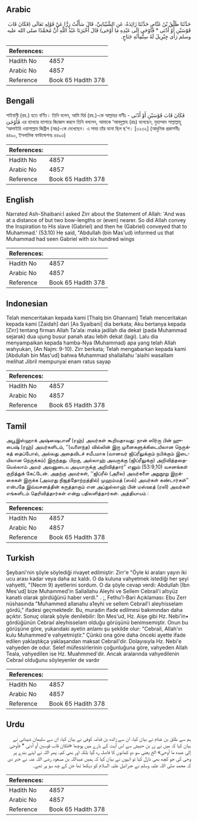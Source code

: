 ## Arabic


<div dir="rtl" lang="ar" style={{fontSize:'larger',backgroundColor:'#f8f9fa',padding:20}}>
حَدَّثَنَا طَلْقُ بْنُ غَنَّامٍ، حَدَّثَنَا زَائِدَةُ، عَنِ الشَّيْبَانِيِّ، قَالَ سَأَلْتُ زِرًّا عَنْ قَوْلِهِ تَعَالَى ‏(‏فَكَانَ قَابَ قَوْسَيْنِ أَوْ أَدْنَى * فَأَوْحَى إِلَى عَبْدِهِ مَا أَوْحَى‏)‏ قَالَ أَخْبَرَنَا عَبْدُ اللَّهِ أَنَّ مُحَمَّدًا صلى الله عليه وسلم رَأَى جِبْرِيلَ لَهُ سِتُّمِائَةِ جَنَاحٍ‏.‏
</div>
<div style={{backgroundColor:'#f8f9fa',padding:20, marginBottom: 10}}><table> <thead> <tr> <th>References:</th> <th></th> </tr> </thead> <tbody><tr><td>Hadith No</td><td>4857</td></tr><tr><td>Arabic No</td><td>4857</td></tr><tr><td>Reference</td><td>Book 65 Hadith 378</td></tr></tbody></table></div>

## Bengali


<div dir="ltr" lang="bn" style={{fontSize:'larger',backgroundColor:'#f8f9fa',padding:20}}>
শাইবানী (রহ.) হতে বর্ণিত। তিনি বলেন, আমি যির্র (রহ.)-কে আল্লাহর বাণীঃ فَكَانَ قَابَ قَوْسَيْنِ أَوْ أَدْنٰى - فَأَوْحٰىٓ এর ব্যাখ্যার ব্যাপারে জিজ্ঞেস করলে তিনি বললেন, আমাকে ‘আবদুল্লাহ (রাঃ) বলেছেন, মুহাম্মাদ সাল্লাল্লাহু ‘আলাইহি ওয়াসাল্লাম জিব্রীল (আঃ)-কে দেখেছেন। এ সময় তাঁর ডানা ছিল ছ’শ। [৩২৩২] (আধুনিক প্রকাশনীঃ ৪৪৯০, ইসলামিক ফাউন্ডেশনঃ ৪৪৯৩)
</div>
<div style={{backgroundColor:'#f8f9fa',padding:20, marginBottom: 10}}><table> <thead> <tr> <th>References:</th> <th></th> </tr> </thead> <tbody><tr><td>Hadith No</td><td>4857</td></tr><tr><td>Arabic No</td><td>4857</td></tr><tr><td>Reference</td><td>Book 65 Hadith 378</td></tr></tbody></table></div>

## English


<div dir="ltr" lang="en" style={{fontSize:'larger',backgroundColor:'#f8f9fa',padding:20}}>
Narrated Ash-Shaibani:I asked Zirr about the Statement of Allah: 'And was at a distance of but two bow-lengths or (even) nearer. So did Allah convey the Inspiration to His slave (Gabriel) and then he (Gabriel) conveyed that to Muhammad.' (53.10) He said, "Abdullah (bin Mas'ud) informed us that Muhammad had seen Gabriel with six hundred wings
</div>
<div style={{backgroundColor:'#f8f9fa',padding:20, marginBottom: 10}}><table> <thead> <tr> <th>References:</th> <th></th> </tr> </thead> <tbody><tr><td>Hadith No</td><td>4857</td></tr><tr><td>Arabic No</td><td>4857</td></tr><tr><td>Reference</td><td>Book 65 Hadith 378</td></tr></tbody></table></div>

## Indonesian


<div dir="ltr" lang="id" style={{fontSize:'larger',backgroundColor:'#f8f9fa',padding:20}}>
Telah menceritakan kepada kami [Thalq bin Ghannam] Telah menceritakan kepada kami [Zaidah] dari [As Syaibani] dia berkata; Aku bertanya kepada [Zirr] tentang firman Allah Ta'ala: maka jadilah dia dekat (pada Muhammad sejarak) dua ujung busur panah atau lebih dekat (lagi). Lalu dia menyampaikan kepada hamba-Nya (Muhammad) apa yang telah Allah wahyukan, (An Najm: 9-10). Zirr berkata; Telah mengabarkan kepada kami [Abdullah bin Mas'ud] bahwa Muhammad shallallahu 'alaihi wasallam melihat Jibril mempunyai enam ratus sayap
</div>
<div style={{backgroundColor:'#f8f9fa',padding:20, marginBottom: 10}}><table> <thead> <tr> <th>References:</th> <th></th> </tr> </thead> <tbody><tr><td>Hadith No</td><td>4857</td></tr><tr><td>Arabic No</td><td>4857</td></tr><tr><td>Reference</td><td>Book 65 Hadith 378</td></tr></tbody></table></div>

## Tamil


<div dir="ltr" lang="ta" style={{fontSize:'larger',backgroundColor:'#f8f9fa',padding:20}}>
அபூஇஸ்ஹாக் அஷ்ஷைபானீ (ரஹ்) அவர்கள் கூறியதாவது: நான் ஸிர்ரு பின் ஹுபைஷ் (ரஹ்) அவர்களிடம், ‘‘(வளைந்த) வில்லின் இரு முனைகளுக்கிடையிலான நெருக்கத் தைப்போல், அல்லது அதைவிடச் சமீபமாக (வானவர் ஜிப்ரீலுக்கும் நபிக்கும் இடையிலான நெருக்கம்) இருந்தது. பிறகு, அல்லாஹ் அவருக்கு (ஜிப்ரீலுக்கு) அறிவித்ததையெல்லாம் அவர் அவனுடைய அடியாருக்கு அறிவித்தார்” எனும் (53:9,10) வசனங்கள் குறித்துக் கேட்டேன். அதற்கு அவர்கள், ‘‘ஜிப்ரீல் (அலை) அவர்களை அறுநூறு இறக்கைகள் இருக்க (அவரது நிஜத்தோற்றத்தில்) முஹம்மத் (ஸல்) அவர்கள் கண்டார்கள்” என்பதே இவ்வசனத்தின் கருத்தாகும் என அப்துல்லாஹ் பின் மஸ்ஊத் (ரலி) அவர்கள் எங்களிடம் தெரிவித்தார்கள் என்று பதிலளித்தார்கள். அத்தியாயம் :
</div>
<div style={{backgroundColor:'#f8f9fa',padding:20, marginBottom: 10}}><table> <thead> <tr> <th>References:</th> <th></th> </tr> </thead> <tbody><tr><td>Hadith No</td><td>4857</td></tr><tr><td>Arabic No</td><td>4857</td></tr><tr><td>Reference</td><td>Book 65 Hadith 378</td></tr></tbody></table></div>

## Turkish


<div dir="ltr" lang="tr" style={{fontSize:'larger',backgroundColor:'#f8f9fa',padding:20}}>
Şeybani'nin şöyle söylediği rivayet edilmiştir: Zirr'e "Öyle ki araları yayın iki ucu arası kadar veya daha az kaldı. O da kuluna vahyetmek istediği her şeyi vahyetti, "(Necm 9) ayetlerini sordum. O da şöyle cevap verdi: Abdullah [İbn Mes'ud] bize Muhammed'in Sallallahu Aleyhi ve Sellem Cebrail'i altıyüz kanatlı olarak gördüğünü haber verdi." . ;, Fethu'l-Bari Açıklaması: Ebu Zerr nüshasında "Muhammed allanahu a1eyhi ve sellem Cebrail'i aleyhisselam gördü," ifadesi geçmektedir. Bu, muradın ifade edilmesi bakımından daha açıktır. Sonuç olarak şöyle denilebilir: İbn Mes'ud, Hz. Aişe gibi Hz. Nebi'in• gördüğünün Cebraıl aleyhisselam olduğu görüşünü benimsemiştir. Onun bu görüşüne göre, yukarıdaki ayetin anlamı şu şekilde olur: "Cebrail, Allah'ın kulu Muhammed'e vahyetmiştir." Çünkü ona göre daha önceki ayette ifade edilen yaklaştıkça yaklaşandan maksat Cebrail'dir. Dolayısıyla Hz. Nebi'e vahyeden de odur. Selef müfessirlerinin çoğunluğuna göre, vahyeden Allah Teala, vahyedilen ise Hz. Muahmmed'dir. Ancak aralarında vahyedilenin Cebraıl olduğunu söyleyenler de vardır
</div>
<div style={{backgroundColor:'#f8f9fa',padding:20, marginBottom: 10}}><table> <thead> <tr> <th>References:</th> <th></th> </tr> </thead> <tbody><tr><td>Hadith No</td><td>4857</td></tr><tr><td>Arabic No</td><td>4857</td></tr><tr><td>Reference</td><td>Book 65 Hadith 378</td></tr></tbody></table></div>

## Urdu


<div dir="rtl" lang="ur" style={{fontSize:'larger',backgroundColor:'#f8f9fa',padding:20}}>
ہم سے طلق بن غنام نے بیان کیا، ان سے زائدہ بن قدامہ کوفی نے بیان کیا، ان سے سلیمان شیبانی نے بیان کیا کہ میں نے زر بن حبیش سے اس آیت کے بارے میں پوچھا «فكان قاب قوسين أو أدنى * فأوحى إلى عبده ما أوحى‏» الخ یعنی سو دو کمانوں کا فاصلہ رہ گیا بلکہ اور بھی کم۔ پھر اللہ نے اپنے بندے پر وحی کی جو کچھ بھی نازل کیا تو انہوں نے بیان کیا کہ ہمیں عبداللہ بن مسعود رضی اللہ عنہ نے خبر دی کہ محمد صلی اللہ علیہ وسلم نے جبرائیل علیہ السلام کو دیکھا تھا جن کے چھ سو پر تھے۔
</div>
<div style={{backgroundColor:'#f8f9fa',padding:20, marginBottom: 10}}><table> <thead> <tr> <th>References:</th> <th></th> </tr> </thead> <tbody><tr><td>Hadith No</td><td>4857</td></tr><tr><td>Arabic No</td><td>4857</td></tr><tr><td>Reference</td><td>Book 65 Hadith 378</td></tr></tbody></table></div>